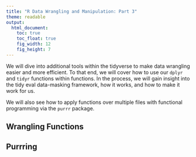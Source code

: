 ```yaml
---
title: "R Data Wrangling and Manipulation: Part 3"
theme: readable
output:
  html_document:
    toc: true
    toc_float: true
    fig_width: 12
    fig_height: 7
---
```


We will dive into additional tools within the tidyverse to make data wrangling easier and more efficient. To that end, we will cover how to use our `dplyr` and `tidyr` functions within functions. In the process, we will gain insight into the tidy eval data-masking framework, how it works, and how to make it work for us. 

We will also see how to apply functions over multiple files with functional programming via the `purrr` package. 

## Wrangling Functions 

## Purrring 